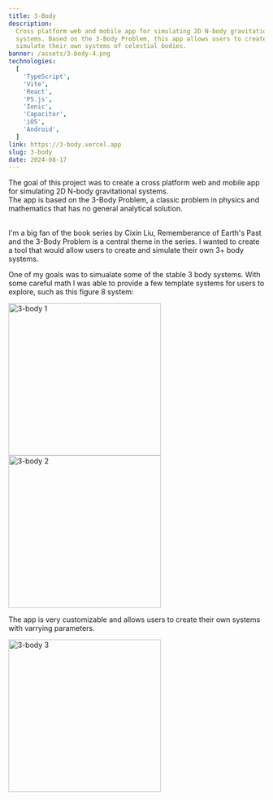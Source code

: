 ```yaml
---
title: 3-Body
description:
  Cross platform web and mobile app for simulating 2D N-body gravitational
  systems. Based on the 3-Body Problem, this app allows users to create and
  simulate their own systems of celestial bodies.
banner: /assets/3-body-4.png
technologies:
  [
    'TypeScript',
    'Vite',
    'React',
    'P5.js',
    'Ionic',
    'Capacitor',
    'iOS',
    'Android',
  ]
link: https://3-body.vercel.app
slug: 3-body
date: 2024-08-17
---
```


The goal of this project was to create a cross platform web and mobile app for
simulating 2D N-body gravitational systems. <br/>The app is based on the 3-Body
Problem, a classic problem in physics and mathematics that has no general
analytical solution.

<br />
I'm a big fan of the book series by Cixin Liu,
<ExternalLink href="https://en.wikipedia.org/wiki/Remembrance_of_Earth%27s_Past">
  Rememberance of Earth's Past
</ExternalLink>
and the 3-Body Problem is a central theme in the series. I wanted to create a
tool that would allow users to create and simulate their own 3+ body systems.

One of my goals was to simualate some of the stable 3 body systems. With some
careful math I was able to provide a few template systems for users to explore,
such as this figure 8 system:

<img src="/assets/3-body-1.png" alt="3-body 1" width="300px" />
<img src="/assets/3-body-2.png" alt="3-body 2" width="300px" />

The app is very customizable and allows users to create their own systems with
varrying parameters.

<img src="/assets/3-body-3.png" alt="3-body 3" width="300px" />
